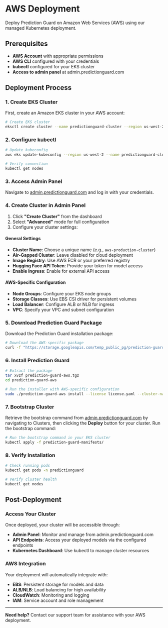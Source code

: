 # AWS Deployment

Deploy Prediction Guard on Amazon Web Services (AWS) using our managed Kubernetes deployment.

## Prerequisites

- **AWS Account** with appropriate permissions
- **AWS CLI** configured with your credentials
- **kubectl** configured for your EKS cluster
- **Access to admin panel** at admin.predictionguard.com

## Deployment Process

### 1. Create EKS Cluster

First, create an Amazon EKS cluster in your AWS account:

```bash
# Create EKS cluster
eksctl create cluster --name predictionguard-cluster --region us-west-2 --nodegroup-name workers --node-type t3.large --nodes 3 --nodes-min 1 --nodes-max 5
```

### 2. Configure kubectl

```bash
# Update kubeconfig
aws eks update-kubeconfig --region us-west-2 --name predictionguard-cluster

# Verify connection
kubectl get nodes
```

### 3. Access Admin Panel

Navigate to [admin.predictionguard.com](https://admin.predictionguard.com) and log in with your credentials.

### 4. Create Cluster in Admin Panel

1. Click **"Create Cluster"** from the dashboard
2. Select **"Advanced"** mode for full configuration
3. Configure your cluster settings:

#### General Settings
- **Cluster Name**: Choose a unique name (e.g., `aws-production-cluster`)
- **Air-Gapped Cluster**: Leave disabled for cloud deployment
- **Image Registry**: Use AWS ECR or your preferred registry
- **Hugging Face API Token**: Provide your token for model access
- **Enable Ingress**: Enable for external API access

#### AWS-Specific Configuration
- **Node Groups**: Configure your EKS node groups
- **Storage Classes**: Use EBS CSI driver for persistent volumes
- **Load Balancer**: Configure ALB or NLB for ingress
- **VPC**: Specify your VPC and subnet configuration

### 5. Download Prediction Guard Package

Download the Prediction Guard installation package:

```bash
# Download the AWS-specific package
curl -f "https://storage.googleapis.com/temp_public_pg/prediction-guard-aws.tgz?alt=media"
```

### 6. Install Prediction Guard

```bash
# Extract the package
tar xvzf prediction-guard-aws.tgz
cd prediction-guard-aws

# Run the installer with AWS-specific configuration
sudo ./prediction-guard-aws install --license license.yaml --cluster-name predictionguard-cluster
```

### 7. Bootstrap Cluster

Retrieve the bootstrap command from [admin.predictionguard.com](https://admin.predictionguard.com) by navigating to Clusters, then clicking the **Deploy** button for your cluster. Run the bootstrap command:

```bash
# Run the bootstrap command in your EKS cluster
kubectl apply -f prediction-guard-manifests/
```

### 8. Verify Installation

```bash
# Check running pods
kubectl get pods -n predictionguard

# Verify cluster health
kubectl get nodes
```

## Post-Deployment

### Access Your Cluster

Once deployed, your cluster will be accessible through:

- **Admin Panel**: Monitor and manage from admin.predictionguard.com
- **API Endpoints**: Access your deployed models via the configured endpoints
- **Kubernetes Dashboard**: Use kubectl to manage cluster resources

### AWS Integration

Your deployment will automatically integrate with:

- **EBS**: Persistent storage for models and data
- **ALB/NLB**: Load balancing for high availability
- **CloudWatch**: Monitoring and logging
- **IAM**: Service account and role management

---

**Need help?** Contact our support team for assistance with your AWS deployment.
